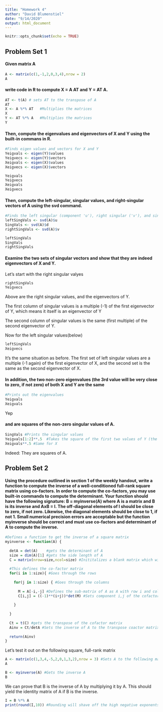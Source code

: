 ---
title: "Homework 4"
author: "David Blumenstiel"
date: "9/14/2020"
output: html_document
---

```{r setup, include=FALSE}
knitr::opts_chunk$set(echo = TRUE)
```



## Problem Set 1

#### Given matrix A
```{r}
A <- matrix(c(1,-1,2,0,3,4),nrow = 2)
A
```

#### write code in R to compute X = A AT and Y = AT A.
```{r}
AT <- t(A) # sets AT to the transpose of A
AT
X <- A %*% AT   #Multiplies the matrices
X
Y <- AT %*% A   #Multiplies the matrices
Y
```

#### Then, compute the eigenvalues and eigenvectors of X and Y using the built-in commans in R.

```{r}
#Finds eigen values and vectors for X and Y
Yeigvals <- eigen(Y)$values        
Yeigvecs <- eigen(Y)$vectors
Xeigvals <- eigen(X)$values
Xeigvecs <- eigen(X)$vectors

Yeigvals
Yeigvecs
Xeigvals
Xeigvecs
```

#### Then, compute the left-singular, singular values, and right-singular vectors of A using the svd command.
```{r}
#Finds the left singular (component 'u'), right singular ('v'), and singular values ('d') of A.  
leftSingVals <- svd(A)$u
SingVals <- svd(A)$d
rightSingVals <- svd(A)$v

leftSingVals
SingVals
rightSingVals
```

#### Examine the two sets of singular vectors and show that they are indeed eigenvectors of X and Y.

Let's start with the right singular valyes
```{r}
rightSingVals
Yeigvecs
```
Above are the right singular values, and the eigenvectors of Y.

The first column of singular values is a multiple (-1) of the first eigenvector of Y, which means it itself is an eigenvector of Y

The second column of singular values is the same (first multiple) of the second eigenvector of Y.

Now for the left singular values(below)
```{r}
leftSingVals
Xeigvecs
```
It's the same situation as before.  The first set of left singular values are a multiple (-1 again) of the first eigenvector of X, and the second set is the same as the second eigenvector of X.

#### In addition, the two non-zero eigenvalues (the 3rd value will be very close to zero, if not zero) of both X and Y are the same 
```{r}
#Prints out the eigenvalues
Yeigvals
Xeigvals
```
Yep

#### and are squares of the non-zero singular values of A.
```{r} 
SingVals #Prints the singular values
Yeigvals[1:2]**.5  #Takes the square of the first two values of Y (the third is almost 0)
Xeigvals**.5 #Same for X
```
Indeed: They are squares of A.

## Problem Set 2

#### Using the procedure outlined in section 1 of the weekly handout, write a function to compute the inverse of a well-conditioned full-rank square matrix using co-factors. In order to compute the co-factors, you may use built-in commands to compute the determinant. Your function should have the following signature: B = myinverse(A) where A is a matrix and B is its inverse and AxB = I. The off-diagonal elements of I should be close to zero, if not zero. Likewise, the diagonal elements should be close to 1, if not 1. Small numerical precision errors are acceptable but the function myinverse should be correct and must use co-factors and determinant of A to compute the inverse.

```{r}
#Defines a function to get the inverse of a square matrix
myinverse <- function(A) {
  
  detA = det(A)    #gets the determinant of A  
  size = dim(A)[1] #gets the side length of A
  C = matrix(nrow=size,ncol=size) #Inititalizes a blank matrix which will become the cofactor matrix
  
  #This defines the co-factor matrix
  for(i in 1:size){ #Goes through the rows
    
    for(j in 1:size) { #Goes through the columns
      
      M = A[-i,-j] #Defines the sub-matrix of A as A with row i and column j removed
      C[i,j] = ((-1)**(i+j))*det(M) #Sets component i,j of the cofactor matrix to the determinant of the sub-matrix with the correct sign: the cofactor for that component
      
    }
   
  }
  
  Ct = t(C) #gets the transpose of the cofactor matrix
  Ainv = Ct/detA #Sets the inverse of A to the transpose coactor matrix over the determinant of A
  
  return(Ainv)
}
```

Let's test it out on the following square, full-rank matrix
```{r}
A <- matrix(c(1,3,4,-5,2,0,1,3,2),nrow = 3) #Sets A to the following matrix
A
```

```{r}
B <- myinverse(A) #Gets the inverse A
B
```

We can prove that B is the inverse of A by multiplying it by A.  This should yield the identity matrix of A if B is the inverse.
```{r}
I = B %*% A 
print(round(I,10)) #Rounding will shave off the high negative exponents.  Looks nicer.
```























